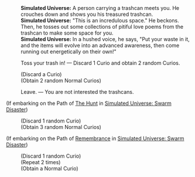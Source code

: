 {{Dialogue Start}}
:'''Simulated Universe:''' A person carrying a trashcan meets you. He crouches down and shows you his treasured trashcan.
:'''Simulated Universe:''' "This is an incredulous space." He beckons. Then, he tosses out some collections of pitiful love poems from the trashcan to make some space for you.
:'''Simulated Universe:''' In a hushed voice, he says, "Put your waste in it, and the items will evolve into an advanced awareness, then come running out energetically on their own!"
:{{DIcon|Star}} Toss your trash in! &mdash; Discard 1 Curio and obtain 2 random Curios.
:;(Discard a Curio)
:;(Obtain 2 random Normal Curios)
:{{DIcon|Star}} Leave. &mdash; You are not interested the trashcans.
;(If embarking on the Path of [[Simulated Universe: Swarm Disaster/Paths#The Hunt|The Hunt]] in [[Simulated Universe: Swarm Disaster]])
:{{SU Special Dialogue|The Hunt|Quickly, take it while he's not paying attention!|Discard 1 random Curio and obtain 3 random Curios.}}
:;(Discard 1 random Curio)
:;(Obtain 3 random Normal Curios)
;(If embarking on the Path of [[Simulated Universe: Swarm Disaster/Paths#Remembrance|Remembrance]] in [[Simulated Universe: Swarm Disaster]])
:{{SU Special Dialogue|Remembrance|You recall the past lives of these discarded objects.|Discard 1 random Curio and obtain 2 Curios.}}
:;(Discard 1 random Curio)
:;(Repeat 2 times)
:;(Obtain a Normal Curio)
{{Dialogue End}}